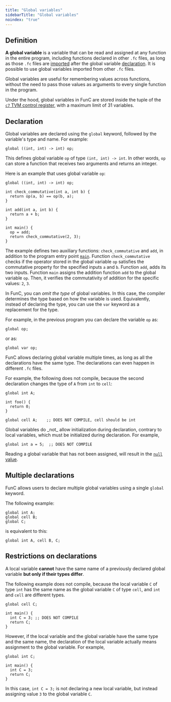 ```yaml
---
title: "Global variables"
sidebarTitle: "Global variables"
noindex: "true"
---
```



## Definition

**A global variable** is a variable that can be read and assigned at any function in the entire program, including functions declared in other `.fc` files,
as long as those `.fc` files are [imported](compiler-directives#%23include) after the global 
variable [declaration](#declaration). It is possible to use global variables imported from other `.fc` files.

Global variables are useful for remembering values across functions, without the need to pass those values as arguments to every single function in the program.

Under the hood, global variables in FunC are stored inside the tuple of the [`c7` TVM control register](/ton/tvm#1-3-2-list-of-control-registers), 
with a maximum limit of 31 variables. 

## Declaration

Global variables are declared using the `global` keyword, followed by the variable's type and name. For example:

```func
global ((int, int) -> int) op;
```

This defines global variable `op` of type `(int, int) -> int`. In other words, `op` can store a function that receives two arguments and returns an integer.

Here is an example that uses global variable `op`:

```func
global ((int, int) -> int) op;

int check_commutative(int a, int b) {
  return op(a, b) == op(b, a);
}

int add(int a, int b) {
  return a + b;
}

int main() {
  op = add;
  return check_commutative(2, 3);
}
```

The example defines two auxiliary functions: `check_commutative` and `add`, in addition to the program entry point [`main`]().
Function `check_commutative` checks if the operator stored in the global variable `op` satisfies the commutative property for the specified inputs `a` and `b`.
Function `add`, adds its two inputs.
Function `main` assigns the addition function `add` to the global variable `op`. Then, it verifies the commutativity of addition for the specific values: `2`, `3`.

In FunC, you can _omit the type_ of global variables. In this case, the compiler determines the type based on how the variable is used. Equivalently,
instead of declaring the type, you can use the `var` keyword as a replacement for the type.

For example, in the previous program you can declare the variable `op` as:

```func
global op;
```

or as:

```func
global var op;
```

FunC allows declaring global variable multiple times, as long as all the declarations have the same type.
The declarations can even happen in different `.fc` files. 

For example, the following does not compile, because the second declaration changes the type of `A` from `int` to `cell`:

```func
global int A;

int foo() {
  return 0;
}

global cell A;    ;; DOES NOT COMPILE, cell should be int
```

<Aside>
  Global variables do _not_ allow initialization during declaration, contrary to local variables, which must be initialized during declaration.
  For example,

  ```func
  global int a = 5;  ;; DOES NOT COMPILE
  ```

  Reading a global variable that has not been assigned, will result in the [`null` value](types#null-values).
</Aside>

## Multiple declarations

FunC allows users to declare multiple global variables using a single `global` keyword.

The following example:

```func
global int A;
global cell B;
global C;
```

is equivalent to this:

```func
global int A, cell B, C;
```

## Restrictions on declarations

A local variable **cannot** have the same name of a previously declared global variable **but only if their types differ**.

The following example does not compile, because the local variable `C` of type `int` has the same name as the global variable `C` of type `cell`,
and `int` and `cell` are different types.

```func
global cell C;

int main() {
  int C = 3; ;; DOES NOT COMPILE
  return C;
}
```

However, if the local variable and the global variable have the same type and the same name, the declaration of the local variable actually means assignment
to the global variable. For example,

```func
global int C;

int main() {
  int C = 3;
  return C;
}
```

In this case, `int C = 3;` is not declaring a new local variable, but instead assigning value `3` to the global variable `C`.
